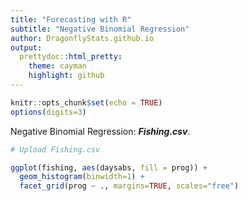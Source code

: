 ```yaml
---
title: "Forecasting with R"
subtitle: "Negative Binomial Regression"
author: DragonflyStats.github.io
output:
  prettydoc::html_pretty:
    theme: cayman
    highlight: github
---
```


```r
knitr::opts_chunk$set(echo = TRUE)
options(digits=3)
```



Negative Binomial Regression: ***Fishing.csv***.

```r
# Upload Fishing.csv
```


```r

ggplot(fishing, aes(daysabs, fill = prog)) +
  geom_histogram(binwidth=1) +
  facet_grid(prog ~ ., margins=TRUE, scales="free")

```
